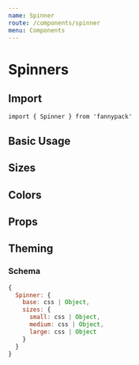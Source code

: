 ```yaml
---
name: Spinner
route: /components/spinner
menu: Components
---
```



# Spinners

## Import

`import { Spinner } from 'fannypack'`

## Basic Usage

<Playground>
  <Spinner />
</Playground>

## Sizes

<Playground>
  <Spinner size="small" />
  <Spinner marginLeft="2x" />
  <Spinner size="medium" marginLeft="2x" />
  <Spinner size="large" marginLeft="2x" />
</Playground>

## Colors

<Playground>
  <Spinner color="success" />
  <Spinner color="danger" marginLeft="2x" />
  <Spinner color="warning" marginLeft="2x" />
</Playground>


## Props

<PropsTable component={Spinner} />

## Theming

### Schema

```jsx
{
  Spinner: {
    base: css | Object,
    sizes: {
      small: css | Object,
      medium: css | Object,
      large: css | Object
    }
  }
}
```
